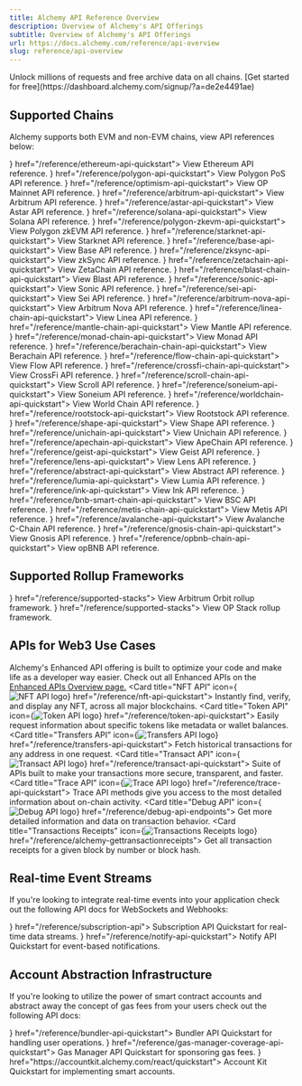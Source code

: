 ```yaml
---
title: Alchemy API Reference Overview
description: Overview of Alchemy's API Offerings
subtitle: Overview of Alchemy's API Offerings
url: https://docs.alchemy.com/reference/api-overview
slug: reference/api-overview
---
```


<Tip title="Don’t have an API key?" icon="star">
  Unlock millions of requests and free archive data on all chains. [Get started for free](https://dashboard.alchemy.com/signup/?a=de2e4491ae)
</Tip>

## Supported Chains

Alchemy supports both EVM and non-EVM chains, view API references below:

<CardGroup cols={3}>
  <Card title="Ethereum" icon={<img src="https://static.alchemyapi.io/images/docs/api_icon.svg" alt="Ethereum logo"/>} href="/reference/ethereum-api-quickstart">
    View Ethereum API reference.
  </Card>
  <Card title="Polygon PoS" icon={<img src="https://static.alchemyapi.io/images/docs/api_icon2.svg" alt="Polygon logo"/>} href="/reference/polygon-api-quickstart">
    View Polygon PoS API reference.
  </Card>
  <Card title="OP Mainnet" icon={<img src="https://static.alchemyapi.io/images/docs/api_icon4.svg" alt="Optimism logo"/>} href="/reference/optimism-api-quickstart">
    View OP Mainnet API reference.
  </Card>
  <Card title="Arbitrum" icon={<img src="https://static.alchemyapi.io/images/docs/api_icon3.svg" alt="Arbitrum logo"/>} href="/reference/arbitrum-api-quickstart">
    View Arbitrum API reference.
  </Card>
  <Card title="Astar" icon={<img src="https://static.alchemyapi.io/images/assets/astar-logo.png" alt="Astar logo"/>} href="/reference/astar-api-quickstart">
    View Astar API reference.
  </Card>
  <Card title="Solana" icon={<img src="https://static.alchemyapi.io/images/docs/api_icon5.svg" alt="Solana logo"/>} href="/reference/solana-api-quickstart">
    View Solana API reference.
  </Card>
  <Card title="Polygon zkEVM" icon={<img src="https://user-images.githubusercontent.com/83442423/227805834-81551a59-b841-446f-b0ad-e3affc67aa98.svg" alt="Polygon zkEVM logo"/>} href="/reference/polygon-zkevm-api-quickstart">
    View Polygon zkEVM API reference.
  </Card>
  <Card title="Starknet" icon={<img src="https://s3.us-west-1.amazonaws.com/static.alchemyapi.io/docs-homepage-assets/images/chains/starknet.svg" alt="Starknet logo"/>} href="/reference/starknet-api-quickstart">
    View Starknet API reference.
  </Card>
  <Card title="Base" icon={<img src="https://github.com/alchemyplatform/docs-openapi-specs/assets/83442423/f7c7331e-d19f-4ffd-8172-47edfcb9cfd9" alt="Base logo"/>} href="/reference/base-api-quickstart">
    View Base API reference.
  </Card>
  <Card title="zkSync" icon={<img src="https://github.com/alchemyplatform/docs-openapi-specs/assets/30065159/6990bb3e-c2d2-4086-af31-41d12b4fd741" alt="zkSync logo"/>} href="/reference/zksync-api-quickstart">
    View zkSync API reference.
  </Card>
  <Card title="ZetaChain" icon={<img src="https://static.alchemyapi.io/docs-homepage-assets/images/chains/zetachain.svg" alt="ZetaChain logo"/>} href="/reference/zetachain-api-quickstart">
    View ZetaChain API reference.
  </Card>
  <Card title="Blast" icon={<img src="https://static.alchemyapi.io/docs-homepage-assets/images/chains/blast.svg" alt="Blast logo"/>} href="/reference/blast-chain-api-quickstart">
    View Blast API reference.
  </Card>
  <Card title="Sonic" icon={<img src="https://static.alchemyapi.io/docs-homepage-assets/images/chains/sonic.svg" alt="Sonic logo"/>} href="/reference/sonic-api-quickstart">
    View Sonic API reference.
  </Card>
  <Card title="Sei" icon={<img src="https://cdn.sei.io/assets/Sei_Symbol_Gradient.svg" alt="Sei logo"/>} href="/reference/sei-api-quickstart">
    View Sei API reference.
  </Card>
  <Card title="Arbitrum Nova" icon={<img src="https://static.alchemyapi.io/docs-homepage-assets/images/chains/arb-nova.svg" alt="Arbitrum Nova logo"/>} href="/reference/arbitrum-nova-api-quickstart">
    View Arbitrum Nova API reference.
  </Card>
  <Card title="Linea" icon={<img src="https://static.alchemyapi.io/docs-homepage-assets/images/chains/linea.svg" alt="Linea logo"/>} href="/reference/linea-chain-api-quickstart">
    View Linea API reference.
  </Card>
  <Card title="Mantle" icon={<img src="https://static.alchemyapi.io/docs-homepage-assets/images/chains/mantle.svg" alt="Mantle logo"/>} href="/reference/mantle-chain-api-quickstart">
    View Mantle API reference.
  </Card>
  <Card title="Monad" icon={<img src="https://docs.monad.xyz/img/monad_logo.png" alt="Monad logo"/>} href="/reference/monad-chain-api-quickstart">
    View Monad API reference.
  </Card>
  <Card title="Berachain" icon={<img src="https://static.alchemyapi.io/docs-homepage-assets/images/chains/berachain.svg" alt="Berachain logo"/>} href="/reference/berachain-chain-api-quickstart">
    View Berachain API reference.
  </Card>
  <Card title="Flow" icon={<img src="https://static.alchemyapi.io/docs-homepage-assets/images/chains/flow.svg" alt="Flow logo"/>} href="/reference/flow-chain-api-quickstart">
    View Flow API reference.
  </Card>
  <Card title="CrossFi" icon={<img src="https://static.alchemyapi.io/docs-homepage-assets/images/chains/crossfi.svg" alt="CrossFi logo"/>} href="/reference/crossfi-chain-api-quickstart">
    View CrossFi API reference.
  </Card>
  <Card title="Scroll" icon={<img src="https://static.alchemyapi.io/docs-homepage-assets/images/chains/scroll.svg" alt="Scroll logo"/>} href="/reference/scroll-chain-api-quickstart">
    View Scroll API reference.
  </Card>
  <Card title="Soneium" icon={<img src="https://static.alchemyapi.io/docs-homepage-assets/images/chains/soneium.svg" alt="Soneium logo"/>} href="/reference/soneium-api-quickstart">
    View Soneium API reference.
  </Card>
  <Card title="World Chain" icon={<img src="https://static.alchemyapi.io/docs-homepage-assets/images/chains/worldchain.svg" alt="World Chain logo"/>} href="/reference/worldchain-api-quickstart">
    View World Chain API reference.
  </Card>
  <Card title="Rootstock" icon={<img src="https://static.alchemyapi.io/docs-homepage-assets/images/chains/rootstock.svg" alt="Rootstock logo"/>} href="/reference/rootstock-api-quickstart">
    View Rootstock API reference.
  </Card>
  <Card title="Shape" icon={<img src="https://static.alchemyapi.io/docs-homepage-assets/images/chains/shape.svg" alt="Shape logo"/>} href="/reference/shape-api-quickstart">
    View Shape API reference.
  </Card>
  <Card title="Unichain" icon={<img src="https://static.alchemyapi.io/docs-homepage-assets/images/chains/unichain.svg" alt="Unichain logo"/>} href="/reference/unichain-api-quickstart">
    View Unichain API reference.
  </Card>
  <Card title="ApeChain" icon={<img src="https://static.alchemyapi.io/docs-homepage-assets/images/chains/apechain.svg" alt="ApeChain logo"/>} href="/reference/apechain-api-quickstart">
    View ApeChain API reference.
  </Card>
  <Card title="Geist" icon={<img src="https://static.alchemyapi.io/docs-homepage-assets/images/chains/geist.svg" alt="Geist logo"/>} href="/reference/geist-api-quickstart">
    View Geist API reference.
  </Card>
  <Card title="Lens" icon={<img src="https://static.alchemyapi.io/docs-homepage-assets/images/chains/lens.svg" alt="Lens logo"/>} href="/reference/lens-api-quickstart">
    View Lens API reference.
  </Card>
  <Card title="Abstract" icon={<img src="https://static.alchemyapi.io/docs-homepage-assets/images/chains/abstract.svg" alt="Abstract logo"/>} href="/reference/abstract-api-quickstart">
    View Abstract API reference.
  </Card>
  <Card title="Lumia" icon={<img src="https://static.alchemyapi.io/docs-homepage-assets/images/chains/lumia.svg" alt="Lumia logo"/>} href="/reference/lumia-api-quickstart">
    View Lumia API reference.
  </Card>
  <Card title="Ink" icon={<img src="https://static.alchemyapi.io/docs-homepage-assets/images/chains/ink.svg" alt="Ink logo"/>} href="/reference/ink-api-quickstart">
    View Ink API reference.
  </Card>
  <Card title="BSC" icon={<img src="https://static.alchemyapi.io/docs-homepage-assets/images/chains/bnb-mainnet.svg" alt="BSC logo"/>} href="/reference/bnb-smart-chain-api-quickstart">
    View BSC API reference.
  </Card>
  <Card title="Metis" icon={<img src="https://static.alchemyapi.io/docs-homepage-assets/images/chains/metis.svg" alt="Metis logo"/>} href="/reference/metis-chain-api-quickstart">
    View Metis API reference.
  </Card>
  <Card title="Avalanche C-Chain" icon={<img src="https://static.alchemyapi.io/docs-homepage-assets/images/chains/avalanche.svg" alt="Avalanche logo"/>} href="/reference/avalanche-api-quickstart">
    View Avalanche C-Chain API reference.
  </Card>
  <Card title="Gnosis" icon={<img src="https://static.alchemyapi.io/docs-homepage-assets/images/chains/gnosis.svg" alt="Gnosis logo"/>} href="/reference/gnosis-chain-api-quickstart">
    View Gnosis API reference.
  </Card>
  <Card title="opBNB" icon={<img src="https://static.alchemyapi.io/docs-homepage-assets/images/chains/opbnb.svg" alt="opBNB logo"/>} href="/reference/opbnb-chain-api-quickstart">
    View opBNB API reference.
  </Card>
</CardGroup>

## Supported Rollup Frameworks

<CardGroup cols={2}>
  <Card title="Arbitrum Orbit" icon={<img src="https://static.alchemyapi.io/images/docs/api_icon3.svg" alt="Arbitrum Orbit logo"/>} href="/reference/supported-stacks">
    View Arbitrum Orbit rollup framework.
  </Card>
  <Card title="OP Stack" icon={<img src="https://static.alchemyapi.io/images/docs/api_icon4.svg" alt="OP Stack logo"/>} href="/reference/supported-stacks">
    View OP Stack rollup framework.
  </Card>
</CardGroup>

## APIs for Web3 Use Cases

Alchemy's Enhanced API offering is built to optimize your code and make life as a developer way easier. Check out all Enhanced APIs on the [Enhanced APIs Overview page.](/reference/enhanced-apis-overview)
<CardGroup cols={3}>
  <Card title="NFT API" icon={<img src="https://static.alchemyapi.io/images/docs/right_arow.svg" alt="NFT API logo"/>} href="/reference/nft-api-quickstart">
    Instantly find, verify, and display any NFT, across all major blockchains.
  </Card>
  <Card title="Token API" icon={<img src="https://static.alchemyapi.io/images/docs/right_arow.svg" alt="Token API logo"/>} href="/reference/token-api-quickstart">
    Easily request information about specific tokens like metadata or wallet balances.
  </Card>
  <Card title="Transfers API" icon={<img src="https://static.alchemyapi.io/images/docs/right_arow.svg" alt="Transfers API logo"/>} href="/reference/transfers-api-quickstart">
    Fetch historical transactions for any address in one request.
  </Card>
  <Card title="Transact API" icon={<img src="https://static.alchemyapi.io/images/docs/right_arow.svg" alt="Transact API logo"/>} href="/reference/transact-api-quickstart">
    Suite of APIs built to make your transactions more secure, transparent, and faster.
  </Card>
  <Card title="Trace API" icon={<img src="https://static.alchemyapi.io/images/docs/right_arow.svg" alt="Trace API logo"/>} href="/reference/trace-api-quickstart">
    Trace API methods give you access to the most detailed information about on-chain activity.
  </Card>
  <Card title="Debug API" icon={<img src="https://static.alchemyapi.io/images/docs/right_arow.svg" alt="Debug API logo"/>} href="/reference/debug-api-endpoints">
    Get more detailed information and data on transaction behavior.
  </Card>
  <Card title="Transactions Receipts" icon={<img src="https://static.alchemyapi.io/images/docs/right_arow.svg" alt="Transactions Receipts logo"/>} href="/reference/alchemy-gettransactionreceipts">
    Get all transaction receipts for a given block by number or block hash.
  </Card>
</CardGroup>

## Real-time Event Streams

If you're looking to integrate real-time events into your application check out the following API docs for WebSockets and Webhooks:

<CardGroup cols={2}>
  <Card title="WebSockets" icon={<img src="https://static.alchemyapi.io/images/docs/right_arow.svg" alt="WebSockets logo"/>} href="/reference/subscription-api">
    Subscription API Quickstart for real-time data streams.
  </Card>
  <Card title="Webhooks" icon={<img src="https://static.alchemyapi.io/images/docs/right_arow.svg" alt="Webhooks logo"/>} href="/reference/notify-api-quickstart">
    Notify API Quickstart for event-based notifications.
  </Card>
</CardGroup>

## Account Abstraction Infrastructure

If you're looking to utilize the power of smart contract accounts and abstract away the concept of gas fees from your users check out the following API docs:

<CardGroup cols={3}>
  <Card title="Bundler" icon={<img src="https://static.alchemyapi.io/images/docs/right_arow.svg" alt="Bundler logo"/>} href="/reference/bundler-api-quickstart">
    Bundler API Quickstart for handling user operations.
  </Card>
  <Card title="Gas Manager" icon={<img src="https://static.alchemyapi.io/images/docs/right_arow.svg" alt="Gas Manager logo"/>} href="/reference/gas-manager-coverage-api-quickstart">
    Gas Manager API Quickstart for sponsoring gas fees.
  </Card>
  <Card title="Account Kit" icon={<img src="https://static.alchemyapi.io/images/docs/right_arow.svg" alt="Account Kit logo"/>} href="https://accountkit.alchemy.com/react/quickstart">
    Account Kit Quickstart for implementing smart accounts.
  </Card>
</CardGroup>
